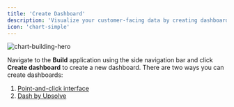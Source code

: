 ```yaml
---
title: 'Create Dashboard'
description: 'Visualize your customer-facing data by creating dashboards'
icon: 'chart-simple'
---
```


![chart-building-hero](/images/dashboards/dashboard-hero.png)

Navigate to the **Build** application using the side navigation bar and click **Create dashboard** to create a new dashboard. There are two ways you can create dashboards:
1. [Point-and-click interface](/dashboards/point-and-click-interface)
2. [Dash by Upsolve](/dashboards/dash-by-upsolve)

